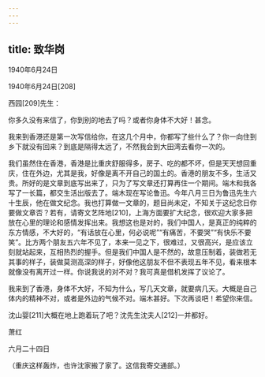 ```yaml
---
---
---
```

title: 致华岗
---




1940年6月24日


1940年6月24日[208]


西园[209]先生：

你多久没有来信了，你到别的地去了吗？或者你身体不大好！甚念。

我来到香港还是第一次写信给你，在这几个月中，你都写了些什么了？你一向住到乡下就没有回来？到底是隔得太远了，不然我会到大田湾去看你一次的。

我们虽然住在香港，香港是比重庆舒服得多，房子、吃的都不坏，但是天天想回重庆，住在外边，尤其是我，好像是离不开自己的国土的。香港的朋友不多，生活又贵。所好的是文章到底写出来了，只为了写文章还打算再住一个期间。端木和我各写了一长篇，都交生活出版去了。端木现在写论鲁迅。今年八月三日为鲁迅先生六十生辰，他在做文纪念。我也打算做一文章的，题目尚未定，不知关于这纪念日你要做文章否？若有，请寄文艺阵地[210]，上海方面要扩大纪念，很欢迎大家多把放在心里的理论和感情发挥出来。我想这也是对的，我们中国人，是真正的纯粹的东方情感，不大好的，“有话放在心里，何必说呢”“有痛苦，不要哭”“有快乐不要笑”。比方两个朋友五六年不见了，本来一见之下，很难过，又很高兴，是应该立刻就站起来，互相热烈的握手。但是我们中国人是不然的，故意压制着，装做若无其事的样子，装做莫测高深的样子，好像他这朋友不但不表现五年不见，看来根本就像没有离开过一样。你说我说的对不对？我可真是借机发挥了议论了。

我来到了香港，身体不大好，不知为什么，写几天文章，就要病几天。大概是自己体内的精神不对，或者是外边的气候不对。端木甚好。下次再谈吧！希望你来信。

沈山婴[211]大概在地上跑着玩了吧？沈先生沈夫人[212]一并都好。

萧红

六月二十四日

（重庆这样轰炸，也许沈家搬了家了。这信我寄交通部。）